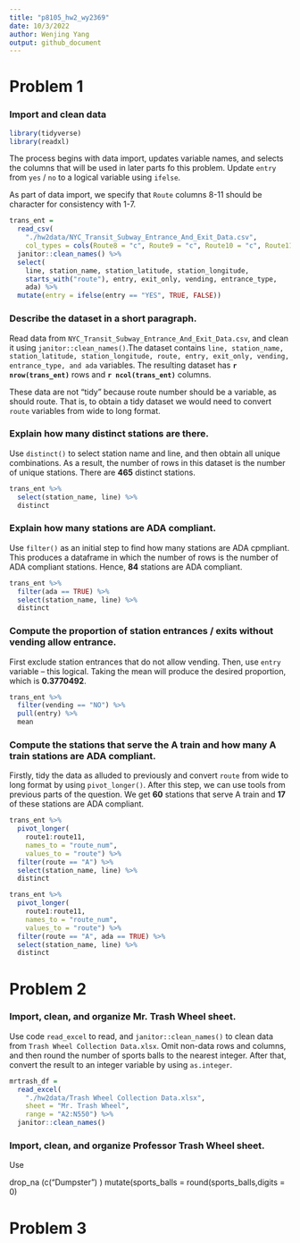 ```yaml
---
title: "p8105_hw2_wy2369"
date: 10/3/2022
author: Wenjing Yang
output: github_document
---
```


# Problem 1

### Import and clean data

```r
library(tidyverse)
library(readxl)
```

The process begins with data import, updates variable names, and selects the columns that will be used in later parts fo this problem. Update `entry` from `yes` / `no` to a logical variable using `ifelse`.

As part of data import, we specify that `Route` columns 8-11 should be character for consistency with 1-7.

```r
trans_ent = 
  read_csv(
    "./hw2data/NYC_Transit_Subway_Entrance_And_Exit_Data.csv",
    col_types = cols(Route8 = "c", Route9 = "c", Route10 = "c", Route11 = "c")) %>% 
  janitor::clean_names() %>% 
  select(
    line, station_name, station_latitude, station_longitude, 
    starts_with("route"), entry, exit_only, vending, entrance_type, 
    ada) %>% 
  mutate(entry = ifelse(entry == "YES", TRUE, FALSE))
```

### Describe the dataset in a short paragraph.

Read data from `NYC_Transit_Subway_Entrance_And_Exit_Data.csv`, and clean it using `janitor::clean_names()`.The dataset contains `line, station_name, station_latitude, station_longitude, route, entry, exit_only, vending, entrance_type, and ada` variables. The resulting dataset has **`r nrow(trans_ent)`** rows and  **`r ncol(trans_ent)`** columns. 


These data are not "tidy" because route number should be a variable, as should route. That is, to obtain a tidy dataset we would need to convert `route` variables from wide to long format. 

### Explain how many distinct stations are there.

Use `distinct()` to select station name and line, and then obtain all unique combinations. As a result, the number of rows in this dataset is the number of unique stations. There are **465** distinct stations. 

```r
trans_ent %>% 
  select(station_name, line) %>% 
  distinct
```


### Explain how many stations are ADA compliant. 

Use `filter()` as an initial step to find how many stations are ADA cpmpliant. This produces a dataframe in which the number of rows is the number of ADA compliant stations. Hence, **84** stations are ADA compliant.

```r
trans_ent %>% 
  filter(ada == TRUE) %>% 
  select(station_name, line) %>% 
  distinct
```

### Compute the proportion of station entrances / exits without vending allow entrance.

First exclude station entrances that do not allow vending. Then, use `entry` variable -- this logical. Taking the mean will produce the desired proportion, which is **0.3770492**.

```r
trans_ent %>% 
  filter(vending == "NO") %>% 
  pull(entry) %>% 
  mean
```

### Compute the stations that serve the A train and how many A train stations are ADA compliant. 

Firstly, tidy the data as alluded to previously and convert `route` from wide to long format by using `pivot_longer()`. After this step, we can use tools from previous parts of the question. We get **60** stations that serve A train and **17** of these stations are ADA compliant.

```r
trans_ent %>% 
  pivot_longer(
    route1:route11,
    names_to = "route_num",
    values_to = "route") %>% 
  filter(route == "A") %>% 
  select(station_name, line) %>% 
  distinct

trans_ent %>% 
  pivot_longer(
    route1:route11,
    names_to = "route_num",
    values_to = "route") %>% 
  filter(route == "A", ada == TRUE) %>% 
  select(station_name, line) %>% 
  distinct
```



# Problem 2

### Import, clean, and organize **Mr. Trash Wheel** sheet.

Use code `read_excel` to read, and `janitor::clean_names()` to clean data from `Trash Wheel Collection Data.xlsx`. Omit non-data rows and columns, and then round the number of sports balls to the nearest integer. After that, convert the result to an integer variable by using `as.integer`.

```r
mrtrash_df = 
  read_excel(
    "./hw2data/Trash Wheel Collection Data.xlsx",
    sheet = "Mr. Trash Wheel",
    range = "A2:N550") %>% 
  janitor::clean_names()


```

### Import, clean, and organize **Professor Trash Wheel** sheet.

Use 

  drop_na (c("Dumpster") )
  mutate(sports_balls = round(sports_balls,digits = 0) 






# Problem 3


